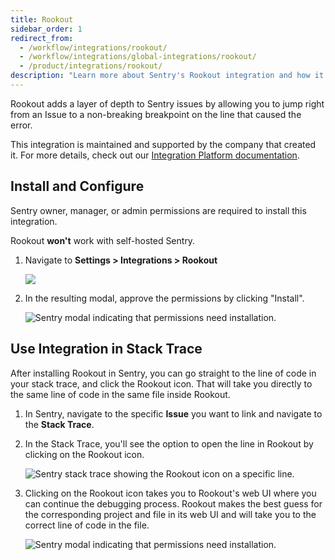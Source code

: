 ```yaml
---
title: Rookout
sidebar_order: 1
redirect_from:
  - /workflow/integrations/rookout/
  - /workflow/integrations/global-integrations/rookout/
  - /product/integrations/rookout/
description: "Learn more about Sentry's Rookout integration and how it adds a layer of depth to Sentry issues by allowing you to jump right from an issue to a non-breaking breakpoint on the line that caused the error."
---
```


Rookout adds a layer of depth to Sentry issues by allowing you to jump right from an Issue to a non-breaking breakpoint on the line that caused the error.

This integration is maintained and supported by the company that created it. For more details, check out our [Integration Platform documentation](/product/integrations/integration-platform/).

## Install and Configure

<Note>

Sentry owner, manager, or admin permissions are required to install this integration.

Rookout **won't** work with self-hosted Sentry.

</Note>

1. Navigate to **Settings > Integrations > Rookout**

   ![](rookout.png)

2. In the resulting modal, approve the permissions by clicking "Install".

   ![Sentry modal indicating that permissions need installation.](rookout_modal.png)

## Use Integration in Stack Trace

After installing Rookout in Sentry, you can go straight to the line of code in your stack trace, and click the Rookout icon. That will take you directly to the same line of code in the same file inside Rookout.

1. In Sentry, navigate to the specific **Issue** you want to link and navigate to the **Stack Trace**.
2. In the Stack Trace, you'll see the option to open the line in Rookout by clicking on the Rookout icon.

   ![Sentry stack trace showing the Rookout icon on a specific line.](rookout_line_in_stack_trace.png)

3. Clicking on the Rookout icon takes you to Rookout's web UI where you can continue the debugging process. Rookout makes the best guess for the corresponding project and file in its web UI and will take you to the correct line of code in the file.

   ![Sentry modal indicating that permissions need installation.](rookout_screen_1.png)
